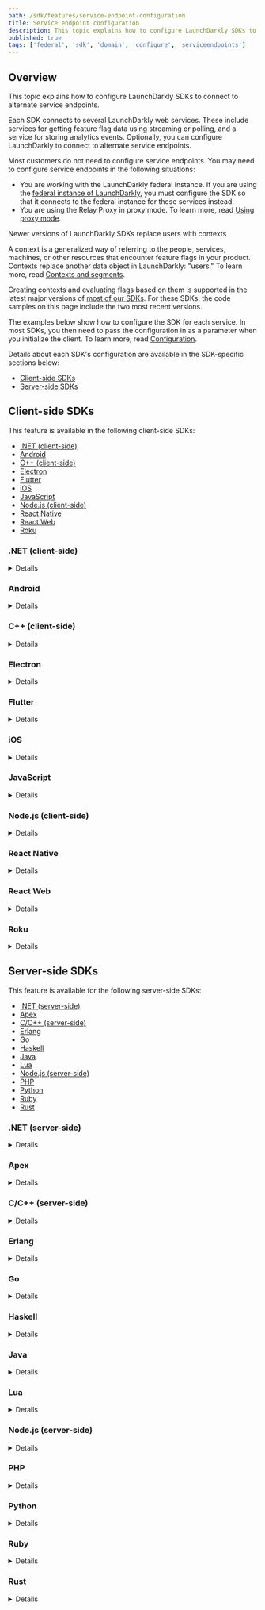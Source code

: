 ```yaml
---
path: /sdk/features/service-endpoint-configuration
title: Service endpoint configuration
description: This topic explains how to configure LaunchDarkly SDKs to connect to alternate service endpoints. Typically this is only required for customers working with the LaunchDarkly federal instance.
published: true
tags: ['federal', 'sdk', 'domain', 'configure', 'serviceendpoints']
---
```


## Overview

This topic explains how to configure LaunchDarkly SDKs to connect to alternate service endpoints.

Each SDK connects to several LaunchDarkly web services. These include services for getting feature flag data using streaming or polling, and a service for storing analytics events. Optionally, you can configure LaunchDarkly to connect to alternate service endpoints.

Most customers do not need to configure service endpoints. You may need to configure service endpoints in the following situations:

* You are working with the LaunchDarkly federal instance. If you are using the [federal instance of LaunchDarkly](/home/advanced/federal), you must configure the SDK so that it connects to the federal instance for these services instead.
* You are using the Relay Proxy in proxy mode. To learn more, read [Using proxy mode](/sdk/features/relay-proxy-configuration/proxy-mode).

<Callout intent="info">
<CalloutTitle>Newer versions of LaunchDarkly SDKs replace users with contexts</CalloutTitle>
<CalloutDescription>

A context is a generalized way of referring to the people, services, machines, or other resources that encounter feature flags in your product. Contexts replace another data object in LaunchDarkly: "users." To learn more, read [Contexts and segments](/home/contexts).

Creating contexts and evaluating flags based on them is supported in the latest major versions of [most of our SDKs](/sdk). For these SDKs, the code samples on this page include the two most recent versions.

</CalloutDescription>
</Callout>

The examples below show how to configure the SDK for each service. In most SDKs, you then need to pass the configuration in as a parameter when you initialize the client. To learn more, read [Configuration](/sdk/features/config).

Details about each SDK's configuration are available in the SDK-specific sections below:

* [Client-side SDKs](#client-side-sdks)
* [Server-side SDKs](#server-side-sdks)

## Client-side SDKs

This feature is available in the following client-side SDKs:

* [.NET (client-side)](#net-client-side)
* [Android](#android)
* [C++ (client-side)](#c-client-side)
* [Electron](#electron)
* [Flutter](#flutter)
* [iOS](#ios)
* [JavaScript](#javascript)
* [Node.js (client-side)](#nodejs-client-side)
* [React Native](#react-native)
* [React Web](#react-web)
* [Roku](#roku)

### .NET (client-side)

<Details summary="Expand .NET (client-side) code sample">

To configure an alternate service endpoint for the SDK, use the `ServiceEndpoints` builder method to specify the base URIs:

<CodeSample>
<CSTab label="C#, connecting to federal instance">

```csharp
var config = Configuration.Builder("mobile-key-123abc")
    .ServiceEndpoints(Components.ServiceEndpoints()
      .Streaming("https://clientstream.launchdarkly.us")
      .Polling("https://clientsdk.launchdarkly.us")
      .Events("https://events.launchdarkly.us"))
    .Build();
```

</CSTab>
<CSTab label="C#, connecting to Relay Proxy">

```csharp
var config = Configuration.Builder("mobile-key-123abc")
    .ServiceEndpoints(Components.ServiceEndpoints()
      .RelayProxy("https://your-relay-proxy.com:8030"))
    .Build();
```

</CSTab>
</CodeSample>
</Details>

### Android

<Details summary="Expand Android code sample">

To configure an alternate service endpoint for the SDK, use the `streamUri`, `pollUri`, and `eventsUri` builder methods to specify the base URIs:

<CodeSample>
<CSTab label="Java, connecting to federal instance">

```java
LDConfig ldConfig = new LDConfig.Builder()
  .mobileKey("mobile-key-123abc")
  .streamUri(Uri.parse("https://clientstream.launchdarkly.us"))
  .pollUri(Uri.parse("https://clientsdk.launchdarkly.us"))
  .eventsUri(Uri.parse("https://events.launchdarkly.us"))
  .build();
```

</CSTab>
<CSTab label="Java, connecting to Relay Proxy">

```java
LDConfig ldConfig = new LDConfig.Builder()
  .mobileKey("mobile-key-123abc")
  .streamUri(Uri.parse("https://your-relay-proxy.com:8030"))
  .pollUri(Uri.parse("https://your-relay-proxy.com:8030"))
  .eventsUri(Uri.parse("https://your-relay-proxy.com:8030"))
  .build();
```

</CSTab>
<CSTab label="Kotlin, connecting to federal instance">

```kotlin
val ldConfig: LDConfig = LDConfig.Builder()
  .setMobileKey("mobile-key-123abc")
  .streamUri(Uri.parse("https://clientstream.launchdarkly.us"))
  .pollUri(Uri.parse("https://clientsdk.launchdarkly.us"))
  .eventsUri(Uri.parse("https://events.launchdarkly.us"))
  .build();
```

</CSTab>
<CSTab label="Kotlin, connecting to Relay Proxy">

```kotlin
val ldConfig: LDConfig = LDConfig.Builder()
  .setMobileKey("mobile-key-123abc")
  .streamUri(Uri.parse("https://your-relay-proxy.com:8030"))
  .pollUri(Uri.parse("https://your-relay-proxy.com:8030"))
  .eventsUri(Uri.parse("https://your-relay-proxy.com:8030"))
  .build();
```

</CSTab>
</CodeSample>
</Details>

### C++ (client-side)

<Details summary="Expand C++ (client-side) code sample">

To configure an alternate service endpoint for the SDK, use `StreamingBaseUrl`, `PollingBaseUrl`, and `EventsBaseUrl` to specify the base URIs:

<CodeSample>
<CSTab label="C++ SDK v3.0 (native), connecting to federal instance">

```cpp
auto config_builder = client_side::ConfigBuilder("mobile-key-123abc");
config_builder.ServiceEndpoints()
    .StreamingBaseUrl("https://clientstream.launchdarkly.us")
    .PollingBaseUrl("https://app.launchdarkly.us")
    .EventsBaseUrl("https://events.launchdarkly.us")
auto config = config_builder.Build();
```

</CSTab>
<CSTab label="C SDK v2.x (native), connecting to federal instance">

```c
struct LDConfig *config = LDConfigNew("mobile-key-123abc");
LDConfigSetStreamURI(config, "https://clientstream.launchdarkly.us");
LDConfigSetAppURI(config, "https://clientsdk.launchdarkly.us");
LDConfigSetEventsURI(config, "https://events.launchdarkly.us");
```

</CSTab>
</CodeSample>

To learn more, read [`ServiceEndpoints`](https://launchdarkly.github.io/cpp-sdks/libs/client-sdk/docs/html/classlaunchdarkly_1_1config_1_1shared_1_1builders_1_1ConfigBuilder.html#ae28867ba563432a91f355d04f45daec2).

</Details>

### Electron

<Details summary="Expand Electron code sample">

To configure an alternate service endpoint for the SDK, use the `streamUrl`, `baseUrl`, and `eventsUrl` options to specify the base URIs:

<CodeSample>
<CSTab label="JavaScript, connecting to federal instance">

```js
const options = {
  streamUrl: 'https://clientstream.launchdarkly.us',
  baseUrl: 'https://clientsdk.launchdarkly.us',
  eventsUrl: 'https://events.launchdarkly.us'
};
```

</CSTab>
<CSTab label="TypeScript, connecting to federal instance">

```ts
import * as LDElectron from 'launchdarkly-electron-client-sdk';

const options: LDElectron.LDOptions = {
  streamUrl: 'https://clientstream.launchdarkly.us',
  baseUrl: 'https://clientsdk.launchdarkly.us',
  eventsUrl: 'https://events.launchdarkly.us'
};
```

</CSTab>
<CSTab label="JavaScript, connecting to Relay Proxy">

```js
const options = {
  streamUrl: 'https://your-relay-proxy.com:8030',
  baseUrl: 'https://your-relay-proxy.com:8030',
  eventsUrl: 'https://your-relay-proxy.com:8030'
};
```

</CSTab>
<CSTab label="TypeScript, connecting to Relay Proxy">

```ts
import * as LDElectron from 'launchdarkly-electron-client-sdk';

const options: LDElectron.LDOptions = {
  streamUrl: 'https://your-relay-proxy.com:8030',
  baseUrl: 'https://your-relay-proxy.com:8030',
  eventsUrl: 'https://your-relay-proxy.com:8030',
};
```

</CSTab>
</CodeSample>

The Electron SDK uses the `baseUrl` for the initial connection and subsequent `identify` calls.

If you have enabled [streaming](https://launchdarkly.github.io/electron-client-sdk/interfaces/_launchdarkly_electron_client_sdk_.ldoptions.html#streaming), the SDK uses the `streamUrl` for subsequent connections. If you have enabled [`useReport`](https://launchdarkly.github.io/electron-client-sdk/interfaces/_launchdarkly_electron_client_sdk_.ldoptions.html#usereport), these subsequent requests will use the `REPORT` HTTP request method. These REPORT requests are streaming requests only if you have installed the [LaunchDarkly EventSource polyfill](https://github.com/launchdarkly/js-eventsource) to provide streaming support. Otherwise, these requests will be standard `REPORT` http requests. To learn more, read [EventSource](/sdk/client-side/javascript/requirements-polyfills#eventsource) under [Requirements and polyfills](/sdk/client-side/javascript/requirements-polyfills).

</Details>

### Flutter

<Details summary="Expand Flutter code sample">

To configure an alternate service endpoint for the SDK, use the `streamUri`, `pollUri`, and `eventsUri` builder methods to specify the base URIs:

<CodeSample>
<CSTab label="Dart, connecting to federal instance">

```dart
LDConfig ldConfig = LDConfigBuilder("mobile-key-123abc")
  .streamUri("https://clientstream.launchdarkly.us")
  .pollUri("https://clientsdk.launchdarkly.us")
  .eventsUri("https://events.launchdarkly.us")
  .build();
```

</CSTab>
<CSTab label="Dart, connecting to Relay Proxy">

```dart
LDConfig ldConfig = LDConfigBuilder("mobile-key-123abc")
  .streamUri("https://your-relay-proxy.com:8030")
  .pollUri("https://your-relay-proxy.com:8030")
  .eventsUri("https://your-relay-proxy.com:8030")
  .build();
```

</CSTab>
</CodeSample>
</Details>

### iOS

<Details summary="Expand iOS code sample">

To configure an alternate service endpoint for the SDK, use the `streamUrl`, `baseUrl`, and `eventsUrl` properties to specify the base URIs:

<CodeSample>
<CSTab label="Swift, connecting to federal instance">

```swift
var ldConfig = LDConfig(mobileKey: "mobile-key-123abc")
ldConfig.streamUrl = URL(string: "https://clientstream.launchdarkly.us")
ldConfig.baseUrl = URL(string: "https://clientsdk.launchdarkly.us")
ldConfig.eventsUrl = URL(string: "https://events.launchdarkly.us")
```

</CSTab>
<CSTab label="Objective-C, connecting to federal instance">

```objectivec
LDConfig *ldConfig = [[LDConfig alloc] initWithMobileKey:@"mobile-key-123abc"];
ldConfig.streamUrl = URL(string: "https://clientstream.launchdarkly.us")
ldConfig.baseUrl = URL(string: "https://clientsdk.launchdarkly.us")
ldConfig.eventsUrl = URL(string: "https://events.launchdarkly.us")
```

</CSTab>
<CSTab label="Swift, connecting to Relay Proxy">

```swift
var ldConfig = LDConfig(mobileKey: "mobile-key-123abc")
ldConfig.streamUrl = URL(string: "https://your-relay-proxy.com:8030")
ldConfig.baseUrl = URL(string: "https://your-relay-proxy.com:8030")
ldConfig.eventsUrl = URL(string: "https://your-relay-proxy.com:8030")
```

</CSTab>
<CSTab label="Objective-C, connecting to Relay Proxy">

```objectivec
LDConfig *ldConfig = [[LDConfig alloc] initWithMobileKey:@"mobile-key-123abc"];
ldConfig.streamUrl = URL(string: "https://your-relay-proxy.com:8030")
ldConfig.baseUrl = URL(string: "https://your-relay-proxy.com:8030")
ldConfig.eventsUrl = URL(string: "https://your-relay-proxy.com:8030")
```

</CSTab>
</CodeSample>
</Details>

### JavaScript

<Details summary="Expand JavaScript code sample">

To configure an alternate service endpoint for the SDK, use the `streamUrl`, `baseUrl`, and `eventsUrl` properties to specify the base URIs:

<CodeSample>
<CSTab label="JavaScript, connecting to federal instance">

```js
const options = {
  streamUrl: 'https://clientstream.launchdarkly.us',
  baseUrl: 'https://clientsdk.launchdarkly.us',
  eventsUrl: 'https://events.launchdarkly.us'
};
```

</CSTab>
<CSTab label="TypeScript, connecting to federal instance">

```ts
import * as ld from 'launchdarkly-js-client-sdk';

const options: ld.LDOptions = {
  streamUrl: 'https://clientstream.launchdarkly.us',
  baseUrl: 'https://clientsdk.launchdarkly.us',
  eventsUrl: 'https://events.launchdarkly.us',
};
```

</CSTab>
<CSTab label="JavaScript, connecting to Relay Proxy">

```js
const options = {
  streamUrl: 'https://your-relay-proxy.com:8030',
  baseUrl: 'https://your-relay-proxy.com:8030',
  eventsUrl: 'https://your-relay-proxy.com:8030'
};
```

</CSTab>
<CSTab label="TypeScript, connecting to Relay Proxy">

```ts
import * as ld from 'launchdarkly-js-client-sdk';

const options: ld.LDOptions = {
  streamUrl: 'https://your-relay-proxy.com:8030',
  baseUrl: 'https://your-relay-proxy.com:8030',
  eventsUrl: 'https://your-relay-proxy.com:8030',
};
```

</CSTab>
</CodeSample>

The JavaScript SDK uses the `baseUrl` for the initial connection and subsequent `identify` calls.

If you have enabled [streaming](/sdk/client-side/javascript#subscribe-to-updates), the SDK uses the `streamUrl` for subsequent connections. If you have enabled [`useReport`](https://launchdarkly.github.io/js-client-sdk/interfaces/LDOptions.html#useReport), these subsequent requests will use the `REPORT` HTTP request method. These REPORT requests are streaming requests only if you have installed the [LaunchDarkly EventSource polyfill](https://github.com/launchdarkly/js-eventsource) to provide streaming support. Otherwise, these requests will be standard `REPORT` http requests. To learn more, read [EventSource](/sdk/client-side/javascript/requirements-polyfills#eventsource) under [Requirements and polyfills](/sdk/client-side/javascript/requirements-polyfills).

</Details>

### Node.js (client-side)

<Details summary="Expand Node.js (client-side) code sample">

To configure an alternate service endpoint for the SDK, use the `streamUrl`, `baseUrl`, and `eventsUrl` properties to set the base URIs:

<CodeSample>
<CSTab label="JavaScript, connecting to federal instance">

```js
const options = {
  streamUrl: 'https://clientstream.launchdarkly.us',
  baseUrl: 'https://clientsdk.launchdarkly.us',
  eventsUrl: 'https://events.launchdarkly.us'
};

```

</CSTab>
<CSTab label="TypeScript, connecting to federal instance">

```ts
import * as ld from 'launchdarkly-node-client-sdk';

const options: ld.LDOptions = {
  streamUrl: 'https://clientstream.launchdarkly.us',
  baseUrl: 'https://clientsdk.launchdarkly.us',
  eventsUrl: 'https://events.launchdarkly.us',
};
```

</CSTab>
<CSTab label="JavaScript, connecting to Relay Proxy">

```js
const options = {
  streamUrl: 'https://your-relay-proxy.com:8030',
  baseUrl: 'https://your-relay-proxy.com:8030',
  eventsUrl: 'https://your-relay-proxy.com:8030'
};
```

</CSTab>
<CSTab label="TypeScript, connecting to Relay Proxy">

```ts
import * as ld from 'launchdarkly-node-client-sdk';

const options: ld.LDOptions = {
  streamUrl: 'https://your-relay-proxy.com:8030',
  baseUrl: 'https://your-relay-proxy.com:8030',
  eventsUrl: 'https://your-relay-proxy.com:8030',
};
```

</CSTab>
</CodeSample>

The Node.js (client-side) SDK uses the `baseUrl` for the initial connection and subsequent `identify` calls.

If you have enabled [streaming](/sdk/client-side/node-js#getting-started), the SDK uses the `streamUrl` for subsequent connections. If you have enabled [`useReport`](https://launchdarkly.github.io/node-client-sdk/interfaces/LDOptions.html#useReport), these subsequent requests will use the `REPORT` HTTP request method. These REPORT requests are streaming requests only if you have installed the [LaunchDarkly EventSource polyfill](https://github.com/launchdarkly/js-eventsource) to provide streaming support. Otherwise, these requests will be standard `REPORT` http requests. To learn more, read [EventSource](/sdk/client-side/javascript/requirements-polyfills#eventsource) under [Requirements and polyfills](/sdk/client-side/javascript/requirements-polyfills).

</Details>

### React Native

<Details summary="Expand React Native code sample">

To configure an alternate service endpoint for the SDK, use the `streamUrl`, `pollUrl`, and `eventsUrl` properties to set the base URIs:

<CodeSample>
<CSTab label="JavaScript, connecting to federal instance">

```js
let config = {
  mobileKey: 'mobile-key-123abc',
  streamUrl: 'https://clientstream.launchdarkly.us',
  pollUrl: 'https://clientsdk.launchdarkly.us',
  eventsUrl: 'https://events.launchdarkly.us',
};
```

</CSTab>
<CSTab label="TypeScript, connecting to federal instance">

```ts
import LDClient, * as ld from 'launchdarkly-react-native-client-sdk';

let config: ld.LDConfig = {
  mobileKey: 'mobile-key-123abc',
  streamUrl: 'https://clientstream.launchdarkly.us',
  pollUrl: 'https://clientsdk.launchdarkly.us',
  eventsUrl: 'https://events.launchdarkly.us',
};
```

</CSTab>
<CSTab label="JavaScript, connecting to Relay Proxy">

```js
let config = {
  mobileKey: 'mobile-key-123abc',
  streamUrl: 'https://your-relay-proxy.com:8030',
  pollUrl: 'https://your-relay-proxy.com:8030',
  eventsUrl: 'https://your-relay-proxy.com:8030',
};
```

</CSTab>
<CSTab label="TypeScript, connecting to Relay Proxy">

```ts
import LDClient, * as ld from 'launchdarkly-react-native-client-sdk';

let config: ld.LDConfig = {
  mobileKey: 'mobile-key-123abc',
  streamUrl: 'https://your-relay-proxy.com:8030',
  pollUrl: 'https://your-relay-proxy.com:8030',
  eventsUrl: 'https://your-relay-proxy.com:8030',
};
```

</CSTab>
</CodeSample>

In version 6.x and earlier, the config properties were named `streamUri`, `pollUri`, and `eventsUri`. They have been renamed to `streamUrl`, `pollUrl`, and `eventsUrl` in version 7.0.

</Details>

### React Web

<Details summary="Expand React code sample">

To configure an alternate service endpoint for the SDK, use the `streamUrl`, `baseUrl`, and `eventsUrl` options to specify the base URIs:

<CodeSample>
<CSTab label="JavaScript, connecting to federal instance">

```js
const options: {
  baseUrl:"https://clientsdk.launchdarkly.us",
  streamUrl:"https://clientstream.launchdarkly.us",
  eventsUrl:"https://events.launchdarkly.us"
};
 ```

</CSTab>
<CSTab label="JavaScript, connecting to Relay Proxy">

```js
const options = {
  baseUrl: 'https://your-relay-proxy.com:8030',
  streamUrl: 'https://your-relay-proxy.com:8030',
  eventsUrl: 'https://your-relay-proxy.com:8030'
};
 ```

</CSTab>
</CodeSample>

The React Web SDK uses the `baseUrl` for the initial connection and subsequent `identify` calls.

If you have enabled [streaming](/sdk/client-side/react/react-web#subscribing-to-flag-changes), the SDK uses the `streamUrl` for subsequent connections. If you have enabled [`useReport`](https://launchdarkly.github.io/node-client-sdk/interfaces/LDOptions.html#useReport), these subsequent requests will use the `REPORT` HTTP request method. These REPORT requests are streaming requests only if you have installed the [LaunchDarkly EventSource polyfill](https://github.com/launchdarkly/js-eventsource) to provide streaming support. Otherwise, these requests will be standard `REPORT` http requests. To learn more, read [EventSource](/sdk/client-side/javascript/requirements-polyfills#eventsource) under [Requirements and polyfills](/sdk/client-side/javascript/requirements-polyfills).

To learn more, read [Configuring the React SDK](/sdk/client-side/react/react-web#configuring-the-react-sdk).

</Details>

### Roku

<Details summary="Expand Roku code sample">

<Callout intent="alert" site="federal">
<CalloutTitle>The Roku SDK is not supported in the federal instance of LaunchDarkly</CalloutTitle>
<CalloutDescription>

The Roku SDK supports service endpoint configuration. However, you should use this feature when working with the Relay Proxy only. The Roku SDK is not supported in the federal instance of LaunchDarkly. To learn more, read [LaunchDarkly in federal environments](/home/advanced/federal).

</CalloutDescription>
</Callout>

To configure an alternate service endpoint for the SDK, use the `setStreamURI`, `setAppURI`, and `setEventsURI` methods to specify the base URIs:

<CodeSample>
<CSTab label="BrightScript, connecting to Relay Proxy">

```brightscript
REM for a legacy Roku application
config = LaunchDarklyConfig("mobile-key-123abc")

REM for a SceneGraph Roku Application
config = LaunchDarklyConfig("mobile-key-123abc", CLIENT_SCENEGRAPH_NODE)

config.setStreamURI("https://your-relay-proxy.com:8030")
config.setAppURI("https://your-relay-proxy.com:8030")
config.setEventsURI("https://your-relay-proxy.com:8030")
```

</CSTab>
</CodeSample>
</Details>

## Server-side SDKs

This feature is available for the following server-side SDKs:

* [.NET (server-side)](#net-server-side)
* [Apex](#apex)
* [C/C++ (server-side)](#cc-server-side)
* [Erlang](#erlang)
* [Go](#go)
* [Haskell](#haskell)
* [Java](#java)
* [Lua](#lua)
* [Node.js (server-side)](#nodejs-server-side)
* [PHP](#php)
* [Python](#python)
* [Ruby](#ruby)
* [Rust](#rust)

### .NET (server-side)

<Details summary="Expand .NET (server-side) code sample">

To configure an alternate service endpoint for the SDK, use the `ServiceEndpoints` builder method to specify the base URIs:

<CodeSample>
<CSTab label="C#, connecting to federal instance">

```csharp
var config = Configuration.Builder("sdk-key-123abc")
    .ServiceEndpoints(Components.ServiceEndpoints()
      .Streaming("https://stream.launchdarkly.us")
      .Polling("https://sdk.launchdarkly.us")
      .Events("https://events.launchdarkly.us"))
    .Build();
```
</CSTab>
<CSTab label="C#, connecting to Relay Proxy">

```csharp
var config = Configuration.Builder("sdk-key-123abc")
    .ServiceEndpoints(Components.ServiceEndpoints()
      .RelayProxy("https://your-relay-proxy.com:8030"))
    .Build();
```
</CSTab>
</CodeSample>
</Details>

### Apex

<Details summary="Expand Apex code sample">

<Callout intent="alert" site="federal">
<CalloutTitle>Federal customers should only use the Apex SDK with a FedRAMP-compliant database</CalloutTitle>
<CalloutDescription>

The Apex SDK uses an external bridging application to connect LaunchDarkly and Salesforce. To ensure that your overall implementation is FedRAMP-compliant, you must run the Apex bridge within your own FedRAMP-compliant environment.

</CalloutDescription>
</Callout>

First, set up the Apex bridge. If you are a federal customer, make sure you run the Apex bridge within your own FedRAMP-compliant environment. To learn more, read [Using the LaunchDarkly Salesforce bridge](/sdk/server-side/apex#getting-started).

To configure an alternate service endpoint for the SDK, export the alternate URIs before you build the bridge:

<CodeSample>
<CSTab label="Console">

```bash
cd bridge && go build .

# other required export statements...

export LD_BASE_URI='https://sdk.launchdarkly.us'
export LD_EVENTS_URL='https://events.launchdarkly.us'

./bridge
```

</CSTab>
</CodeSample>

</Details>

### C/C++ (server-side)

<Details summary="Expand C/C++ (server-side) code sample">

To configure an alternate service endpoint for the SDK, use `LDConfigSetStreamURI`, `LDConfigSetBaseURI`, and `LDConfigSetEventsURI` to specify the base URIs:

<CodeSample>
<CSTab label="C/C++, connecting to federal instance">

```c
struct LDConfig *config = LDConfigNew("sdk-key-123abc");
LDConfigSetStreamURI(config, "https://stream.launchdarkly.us");
LDConfigSetBaseURI(config, "https://sdk.launchdarkly.us");
LDConfigSetEventsURI(config, "https://events.launchdarkly.us");
```

</CSTab>
<CSTab label="C/C++, connecting to Relay Proxy">

```c
struct LDConfig *config = LDConfigNew("sdk-key-123abc");
LDConfigSetStreamURI(config, "https://your-relay-proxy.com:8030");
LDConfigSetBaseURI(config, "https://your-relay-proxy.com:8030");
LDConfigSetEventsURI(config, "https://your-relay-proxy.com:8030");
```

</CSTab>
</CodeSample>
</Details>

### Erlang

<Details summary="Expand Erlang code sample">

To configure an alternate service endpoint for the SDK, use the `stream_uri`, `base_uri`, and `events_uri` properties to set the base URIs:

<CodeSample>
<CSTab label="Erlang, connecting to federal instance">

```
ldclient:start_instance("sdk-key-123abc", #{
  stream_uri => "https://stream.launchdarkly.us",
  base_uri => "https://sdk.launchdarkly.us",
  events_uri => "https://events.launchdarkly.us"
})
```

</CSTab>
<CSTab label="Erlang, connecting to Relay Proxy">

```
ldclient:start_instance("sdk-key-123abc", #{
  stream_uri => "https://your-relay-proxy.com:8030",
  base_uri => "https://your-relay-proxy.com:8030",
  events_uri => "https://your-relay-proxy.com:8030"
})
```

</CSTab>
</CodeSample>
</Details>

### Go

<Details summary="Expand Go code sample">

To configure an alternate service endpoint for the SDK, use the `Config.ServiceEndpoints` property and `interfaces.ServiceEndpoints()` to specify the base URIs:

<CodeSample>
<CSTab label="Go, connecting to federal instance">

```go

config := ld.Config{
    ServiceEndpoints: interfaces.ServiceEndpoints{
      Streaming: "https://stream.launchdarkly.us",
      Polling: "https://sdk.launchdarkly.us",
      Events: "https://events.launchdarkly.us",
    },
}
```

</CSTab>
<CSTab label="Go, connecting to Relay Proxy">

```go
// To use the Replay Proxy in proxy mode for both streaming and events:

config := ld.Config{
    ServiceEndpoints: ldcomponents.RelayProxyEndpoints(
      "https://your-relay-proxy.com:8030"),
}

// Alternatively, to use the Relay Proxy in proxy mode for streaming,
// but send events directly to LaunchDarkly, use:
config := ld.Config{
    ServiceEndpoints: ldcomponents.RelayProxyEndpointsWithoutEvents(
        "https://your-relay-proxy.com:8030"),
}
```

</CSTab>
</CodeSample>
</Details>

### Haskell

<Details summary="Expand Haskell code sample">

To configure an alternate service endpoint for the SDK, use `configSetStreamURI`, `configSetBaseURI`, and `configSetEventsURI` to specify the base URIs:

<CodeSample>
<CSTab label="Haskell, connecting to federal instance">

```haskell
{-# LANGUAGE OverloadedStrings #-}

import LaunchDarkly.Server.Config

import Data.Function ((&))

config :: Config
config = (makeConfig "sdk-key-123abc")
    & configSetStreamURI "https://stream.launchdarkly.us"
    & configSetBaseURI "https://sdk.launchdarkly.us"
    & configSetEventsURI "https://events.launchdarkly.us"
```

</CSTab>
<CSTab label="Haskell, connecting to Relay Proxy">

```haskell
{-# LANGUAGE OverloadedStrings #-}

import LaunchDarkly.Server.Config

import Data.Function ((&))

config :: Config
config = (makeConfig "sdk-key-123abc")
    & configSetStreamURI "https://your-relay-proxy.com:8030"
    & configSetBaseURI "https://your-relay-proxy.com:8030"
    & configSetEventsURI "https://your-relay-proxy.com:8030"
```

</CSTab>
</CodeSample>
</Details>

### Java

<Details summary="Expand Java code sample">

To configure an alternate service endpoint for the SDK, use the `serviceEndpoints` builder method to specify the base URIs:

<CodeSample>
<CSTab label="Java, connecting to federal instance">

```java
LDConfig config = new LDConfig.Builder()
  .serviceEndpoints(Components.serviceEndpoints()
    .streaming("https://stream.launchdarkly.us")
    .polling("https://sdk.launchdarkly.us")
    .events("https://events.launchdarkly.us"))
  .build();
```
</CSTab>
<CSTab label="Java SDK v5.8.x and earlier, connecting to federal instance">

```java
// Prior to version 5.9.0, the base URI had to be specified for each service,
// depending on which services you were actually using.

LDConfig config = new LDConfig.Builder()
  .dataSource(Components.streamingDataSource()
    .baseURI(URI.create("https://stream.launchdarkly.us"))
  .events(Components.sendEvents()
    .baseURI(URI.create("https://events.launchdarkly.us"))
  .build();

```

</CSTab>
<CSTab label="Java, connecting to Relay Proxy">

```java
LDConfig config = new LDConfig.Builder()
  .serviceEndpoints(Components.serviceEndpoints()
    .relayProxy("https://your-relay-proxy.com:8030"))
  .build();
```
</CSTab>
</CodeSample>
</Details>

### Lua

<Details summary="Expand Lua code sample">

To configure an alternate service endpoint for the SDK, use the `streamURI`, `baseURI`, and `eventsURI` properties to specify the base URIs:

<CodeSample>
<CSTab label="Lua, connecting to federal instance">

```lua
local config = {
    key = sdk-key-123abc,
    streamURI = "https://stream.launchdarkly.us",
    baseUri = "https://sdk.launchdarkly.us",
    eventsURI = "https://events.launchdarkly.us",
}
```

</CSTab>
<CSTab label="Lua, connecting to Relay Proxy">

```lua
local config = {
    key = sdk-key-123abc,
    streamURI = "https://your-relay-proxy.com:8030",
    baseUri = "https://your-relay-proxy.com:8030",
    eventsURI = "https://your-relay-proxy.com:8030",
}
```

</CSTab>
</CodeSample>
</Details>

### Node.js (server-side)

<Details summary="Expand Node.js (server-side) code sample">

To configure an alternate service endpoint for the SDK, use the `streamUri`, `baseUri`, and `eventsUri` properties to specify the base URIs.

Here's an example of connecting to the federal instance:

<CodeSample>
<CSTab label="Node.js SDK v8.x (TypeScript)">

```ts
import * as ld from '@launchdarkly/node-server-sdk';

const options ld.LDOptions = {
  streamUri: 'https://stream.launchdarkly.us',
  baseUri: 'https://sdk.launchdarkly.us',
  eventsUri: 'https://events.launchdarkly.us',
};
```

</CSTab>
<CSTab label="Node.js SDK v7.x (JavaScript)">

```js
const options = {
  streamUri: 'https://stream.launchdarkly.us',
  baseUri: 'https://sdk.launchdarkly.us',
  eventsUri: 'https://events.launchdarkly.us',
};
```

</CSTab>
<CSTab label="Node.js SDK v7.x (TypeScript)">

```ts
import * as ld from 'launchdarkly-node-server-sdk';

const options ld.LDOptions = {
  streamUri: 'https://stream.launchdarkly.us',
  baseUri: 'https://sdk.launchdarkly.us',
  eventsUri: 'https://events.launchdarkly.us',
};
```

</CSTab>
</CodeSample>

Here's an example of connecting to the Relay Proxy:

<CodeSample>
<CSTab label="Node.js SDK v8.x (TypeScript)">

```ts
import * as ld from '@launchdarkly/node-server-sdk';

const options ld.LDOptions = {
  streamUri: 'https://your-relay-proxy.com:8030',
  baseUri: 'https://your-relay-proxy.com:8030',
  eventsUri: 'https://your-relay-proxy.com:8030',
};
```

</CSTab>
<CSTab label="Node.js SDK v7.x (JavaScript)">

```js
const options = {
  streamUri: 'https://your-relay-proxy.com:8030',
  baseUri: 'https://your-relay-proxy.com:8030',
  eventsUri: 'https://your-relay-proxy.com:8030',
};
```

</CSTab>
<CSTab label="Node.js SDK v7.x (TypeScript)">

```ts
import * as ld from 'launchdarkly-node-server-sdk';

const options ld.LDOptions = {
  streamUri: 'https://your-relay-proxy.com:8030',
  baseUri: 'https://your-relay-proxy.com:8030',
  eventsUri: 'https://your-relay-proxy.com:8030',
};
```

</CSTab>
</CodeSample>
</Details>

### PHP

<Details summary="Expand PHP code sample">

To configure an alternate service endpoint for the SDK, use the `base_uri` and `events_uri` properties to specify the base URIs:

<CodeSample>
<CSTab label="PHP, connecting to federal instance">

```php
$client = new LaunchDarkly\LDClient("sdk-key-123abc",
    [ "base_uri" => "https://sdk.launchdarkly.us",
      "events_uri" => "https://events.launchdarkly.us" ]);
```

</CSTab>
<CSTab label="PHP, connecting to Relay Proxy">

```php
$client = new LaunchDarkly\LDClient("sdk-key-123abc",
    [ "base_uri" => "https://your-relay-proxy.com:8030",
      "events_uri" => "https://your-relay-proxy.com:8030" ]);
```

</CSTab>
</CodeSample>

There is not a streaming service for the PHP SDK.
</Details>

### Python

<Details summary="Expand Python code sample">

To configure an alternate service endpoint for the SDK, use the `stream_uri`, `base_uri`, and `events_uri` properties to specify the base URIs:

<CodeSample>
<CSTab label="Python, connecting to federal instance">

```python
config = Config(sdk_key='sdk-key-123abc',
  stream_uri="https://stream.launchdarkly.us",
  base_uri="https://sdk.launchdarkly.us",
  events_uri="https://events.launchdarkly.us")
```

</CSTab>
<CSTab label="Python, connecting to Relay Proxy">

```python
config = Config(sdk_key='sdk-key-123abc',
  stream_uri="https://your-relay-proxy.com:8030",
  base_uri="https://your-relay-proxy.com:8030",
  events_uri="https://your-relay-proxy.com:8030")
```

</CSTab>
</CodeSample>
</Details>

### Ruby

<Details summary="Expand Ruby code sample">

To configure an alternate service endpoint for the SDK, use the `stream_uri`, `base_uri`, and `events_uri` properties to specify the base URIs:

<CodeSample>
<CSTab label="Ruby, connecting to federal instance">

```ruby
config = LaunchDarkly::Config.new(
  stream_uri: "https://stream.launchdarkly.us",
  base_uri: "https://sdk.launchdarkly.us",
  events_uri: "https://events.launchdarkly.us")
```

</CSTab>
<CSTab label="Ruby, connecting to Relay Proxy">

```ruby
config = LaunchDarkly::Config.new(
  stream_uri: "https://your-relay-proxy.com:8030",
  base_uri: "https://your-relay-proxy.com:8030",
  events_uri: "https://your-relay-proxy.com:8030")
```

</CSTab>
</CodeSample>
</Details>

### Rust

<Details summary="Expand Rust code sample">

To configure an alternate service endpoint for the SDK, use the `ConfigBuilder` and `ServiceEndpointsBuilder` to specify the base URIs:

<CodeSample>
<CSTab label="Rust, connecting to federal instance">

```rust
let config = ConfigBuilder::new("sdk-key-123abc").service_endpoints(ServiceEndpointsBuilder::new()
  .streaming_base_url("https://stream.launchdarkly.us")
  .polling_base_url("https://sdk.launchdarkly.us")
  .events_base_url("https://events.launchdarkly.us"));
```

</CSTab>
<CSTab label="Rust, connecting to Relay Proxy">

```rust
let config = ConfigBuilder::new("sdk-key-123abc")
    .service_endpoints(
        ServiceEndpointsBuilder::new().relay_proxy("https://your-relay-proxy.com:8030"),
    )
    .build();
```

</CSTab>
</CodeSample>

</Details>
